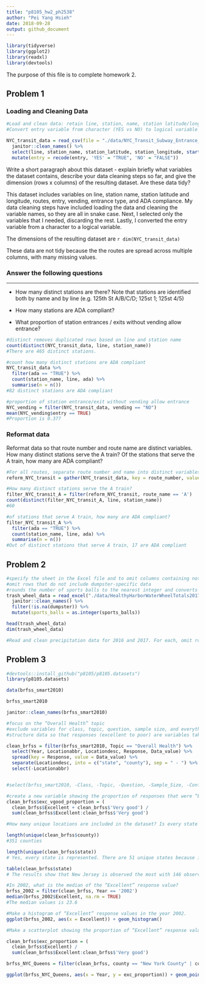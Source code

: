 ```yaml
---
title: "p8105_hw2_ph2538"
author: "Pei Yang Hsieh"
date: 2018-09-28
output: github_document
---
```


```r
library(tidyverse)
library(ggplot2)
library(readxl)
library(devtools)

```

The purpose of this file is to complete homework 2.

## Problem 1

### Loading and Cleaning Data

```r
#Load and clean data: retain line, station, name, station latitude/longitude, routes served, entry, vending, entrance type, and ADA compliance
#Convert entry variable from character (YES vs NO) to logical variable

NYC_transit_data = read_csv(file = "./data/NYC_Transit_Subway_Entrance_And_Exit_Data.csv") %>%
  janitor::clean_names() %>%
  select(line, station_name, station_latitude, station_longitude, starts_with("route"), entry, vending, entrance_type, ada) %>%
  mutate(entry = recode(entry, 'YES' = "TRUE", 'NO' = "FALSE"))
```

Write a short paragraph about this dataset - explain briefly what variables the dataset contains, describe your data cleaning steps so far, and give the dimension (rows x columns) of the resulting dataset. Are these data tidy?

This dataset includes variables on line, station name, station latitude and longitude, routes, entry, vending, entrance type, and ADA compliance. My data cleaning steps have included loading the data and cleaning the variable names, so they are all in snake case. Next, I selected only the variables that I needed, discarding the rest. Lastly, I converted the entry variable from a character to a logical variable.

The dimensions of the resulting dataset are `r dim(NYC_transit_data)`

These data are not tidy because the the routes are spread across multiple columns, with many missing values.

### Answer the following questions


------------------------------------------------------------

*   How many distinct stations are there? Note that stations are identified both by name and by line (e.g. 125th St A/B/C/D; 125st 1; 125st 4/5)

*   How many stations are ADA compliant?

*   What proportion of station entrances / exits without vending allow entrance?

```r

#distinct removes duplicated rows based on line and station name
count(distinct(NYC_transit_data, line, station_name))
#There are 465 distinct stations.

#count how many distinct stations are ADA compliant
NYC_transit_data %>%
  filter(ada == "TRUE") %>%
  count(station_name, line, ada) %>%
  summarise(n = n())
#82 distinct stations are ADA compliant

#proportion of station entrance/exit without vending allow entrance
NYC_vending = filter(NYC_transit_data, vending == "NO")
mean(NYC_vending$entry == TRUE)
#Proportion is 0.377

```
### Reformat data

Reformat data so that route number and route name are distinct variables. How many distinct stations serve the A train? Of the stations that serve the A train, how many are ADA compliant?

```r
#For all routes, separate route number and name into distinct variables
reform_NYC_transit = gather(NYC_transit_data, key = route_number, value = route_name, route1:route11)

#How many distinct stations serve the A train?
filter_NYC_transit_A = filter(reform_NYC_transit, route_name == 'A')
count(distinct(filter_NYC_transit_A, line, station_name))
#60 

#of stations that serve A train, how many are ADA compliant?
filter_NYC_transit_A %>%
  filter(ada == "TRUE") %>%
  count(station_name, line, ada) %>%
  summarise(n = n())
#Out of distinct stations that serve A train, 17 are ADA compliant

```


## Problem 2

```r
#specify the sheet in the Excel file and to omit columns containing notes (using the range argument and cell_cols() function)
#omit rows that do not include dumpster-specific data
#rounds the number of sports balls to the nearest integer and converts the result to an integer variable (using as.integer)
trash_wheel_data = read_excel("./data/HealthyHarborWaterWheelTotals2017-9-26.xlsx", sheet = "Mr. Trash Wheel", range = cell_cols(1:14)) %>%
  janitor::clean_names() %>%
  filter(!is.na(dumpster)) %>%
  mutate(sports_balls = as.integer(sports_balls))

head(trash_wheel_data)
dim(trash_wheel_data)

#Read and clean precipitation data for 2016 and 2017. For each, omit rows without precipitation data and add a variable year. Next, combine datasets and convert month to a character variable (the variable month.name is built into R and should be useful).

```


## Problem 3

```r
#devtools::install_github("p8105/p8105.datasets")
library(p8105.datasets)

data(brfss_smart2010)

brfss_smart2010

janitor::clean_names(brfss_smart2010)

#focus on the “Overall Health” topic
#exclude variables for class, topic, question, sample size, and everything from lower confidence limit to GeoLocation
#structure data so that responses (excellent to poor) are variables taking the value of Data_value

clean_brfss = filter(brfss_smart2010, Topic == "Overall Health") %>%
  select(Year, Locationabbr, Locationdesc, Response, Data_value) %>%
  spread(key = Response, value = Data_value) %>%
  separate(Locationdesc, into = c("state", "county"), sep = " - ") %>%
  select(-Locationabbr)


#select(brfss_smart2010, -Class, -Topic, -Question, -Sample_Size, -Confidence_limit_Low:GeoLocation)

#create a new variable showing the proportion of responses that were “Excellent” or “Very Good”
clean_brfss$exc_vgood_proportion = (
  clean_brfss$Excellent + clean_brfss$'Very good') / 
  sum(clean_brfss$Excellent:clean_brfss$'Very good')

#How many unique locations are included in the dataset? Is every state represented? What state is observed the most?

length(unique(clean_brfss$county))
#351 counties

length(unique(clean_brfss$state))
# Yes, every state is represented. There are 51 unique states because it includes Washington DC.

table(clean_brfss$state)
# The results show that New Jersey is observed the most with 146 observations.

#In 2002, what is the median of the “Excellent” response value?
brfss_2002 = filter(clean_brfss, Year == '2002')
median(brfss_2002$Excellent, na.rm = TRUE)
#The median values is 23.6

#Make a histogram of “Excellent” response values in the year 2002.
ggplot(brfss_2002, aes(x = Excellent)) + geom_histogram()

#Make a scatterplot showing the proportion of “Excellent” response values in New York County and Queens County (both in NY State) in each year from 2002 to 2010.

clean_brfss$exc_proportion = (
  clean_brfss$Excellent) /
  sum(clean_brfss$Excellent:clean_brfss$'Very good')

brfss_NYC_Queens = filter(clean_brfss, county == "New York County" | county == "Queens County")

ggplot(brfss_NYC_Queens, aes(x = Year, y = exc_proportion)) + geom_point(aes(color = county), alpha = .5)

```

